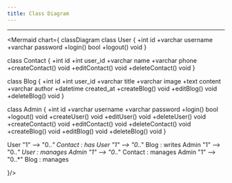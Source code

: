 ---
title: Class Diagram
---

---

<Mermaid chart={
classDiagram
  class User {
    +int id
    +varchar username
    +varchar password
    +login() bool
    +logout() void
  }

  class Contact {
    +int id
    +int user_id
    +varchar name
    +varchar phone
    +createContact() void
    +editContact() void
    +deleteContact() void
  }

  class Blog {
    +int id
    +int user_id
    +varchar title
    +varchar image
    +text content
    +varchar author
    +datetime created_at
    +createBlog() void
    +editBlog() void
    +deleteBlog() void
  }

  class Admin {
    +int id
    +varchar username
    +varchar password
    +login() bool
    +logout() void
    +createUser() void
    +editUser() void
    +deleteUser() void
    +createContact() void
    +editContact() void
    +deleteContact() void
    +createBlog() void
    +editBlog() void
    +deleteBlog() void
  }

  User "1" --> "0..*" Contact : has
  User "1" --> "0..*" Blog : writes
  Admin "1" --> "0..*" User : manages
  Admin "1" --> "0..*" Contact : manages
  Admin "1" --> "0..*" Blog : manages

}/>